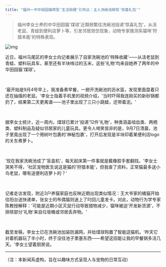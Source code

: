 ```yaml
---
title: "福州一中华田园猫转型'生活助理'引热议：主人洗碗池频现'惊喜礼包'"
---
```


>福州李女士养的中华田园猫'煤球'近期频繁往洗碗池投递'惊喜礼包'，从活老鼠、青蛙到便利店萝卜等，引发邻居效仿现象，动物专家推测系猫咪'狩猎本能'的特殊表现。
<!-- truncate -->

![img](./img.png)

<p>近日，福州马尾区的李女士向记者展示了自家洗碗池的'特殊收藏'——从活老鼠到青蛙、塑料玩具车，甚至还有半块啃过的玉米，这些'礼物'均来自她养了两年的中华田园猫'煤球'。</p><br/>
<p>'最开始是9月4号早上，我准备煮早餐，一掀开洗碗池的沥水篮，发现里面盘着只还在抽搐的老鼠。'李女士指着手机里的视频介绍，'当时吓得我连刚买的新砂锅都扔了，结果第二天更离谱——池子里出现了三只小跳蛙，还带着泥。'</p><br/>
<p>据李女士统计，近一周内，煤球已累计'投递'12件'礼物'，种类涵盖啮齿类、两栖类、塑料制品及疑似邻居家的儿童玩具。更令人啼笑皆非的是，9月7日清晨，池子里竟出现了一个用树叶包裹的'神秘包裹'，打开后发现是半块印着某便利店logo的关东煮萝卜。</p><br/>
<p>'现在我家洗碗池成了'盲盒机'，每天起床第一件事就是戴橡胶手套翻找。'李女士哭笑不得，'社区宠物医生说这是猫的'狩猎本能'，但我查了资料，正常猫最多送小鸟老鼠，哪有送便利店萝卜的？'</p><br/>
<p>记者走访发现，附近3户养猫家庭也反映近期出现类似情况：王大爷家的橘猫开始往阳台送快递单，张女士的布偶猫则迷上了叼回儿童发卡。对此，动物行为学专家陈教授解释：'可能是近期小区灭鼠行动导致猎物减少，猫咪被迫'开发新货源'，不排除部分'礼物'来自垃圾桶或邻居丢弃物。'</p><br/>
<p>截至发稿，李女士已在洗碗池加装防漏网，并给煤球购置了智能逗猫机。'昨天它对着机器玩了半小时，终于没往池子里塞东西——希望这招能让我的早餐锅多活几天。'李女士望着厨房说。</p><hr/>
<p>（注：本新闻系虚构，旨在以趣味方式呈现人与宠物的日常互动）</p>
